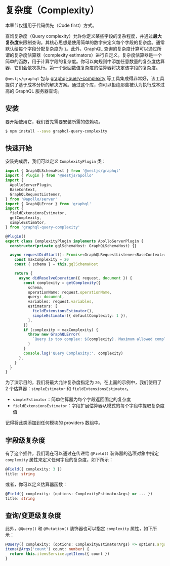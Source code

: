 # 复杂度（Complexity）

<CalloutInfo type="warning">

本章节仅适用于代码优先（Code first）方式。

</CalloutInfo>

查询复杂度（Query complexity）允许你定义某些字段的复杂程度，并通过**最大复杂度**来限制查询。其核心思想是使用简单的数字来定义每个字段的复杂度。通常默认给每个字段分配复杂度为 `1`。此外，GraphQL 查询的复杂度计算可以通过所谓的复杂度估算器（complexity estimators）进行自定义。复杂度估算器是一个简单的函数，用于计算字段的复杂度。你可以向规则中添加任意数量的复杂度估算器，它们会依次执行。第一个返回数值复杂度的估算器将决定该字段的复杂度。

`@nestjs/graphql` 包与 [graphql-query-complexity](https://github.com/slicknode/graphql-query-complexity) 等工具集成得非常好，该工具提供了基于成本分析的解决方案。通过这个库，你可以拒绝那些被认为执行成本过高的 GraphQL 服务器查询。

## 安装

要开始使用它，我们首先需要安装所需的依赖项。

```bash
$ npm install --save graphql-query-complexity
```

## 快速开始

安装完成后，我们可以定义 `ComplexityPlugin` 类：

```ts
import { GraphQLSchemaHost } from '@nestjs/graphql'
import { Plugin } from '@nestjs/apollo'
import {
  ApolloServerPlugin,
  BaseContext,
  GraphQLRequestListener,
} from '@apollo/server'
import { GraphQLError } from 'graphql'
import {
  fieldExtensionsEstimator,
  getComplexity,
  simpleEstimator,
} from 'graphql-query-complexity'

@Plugin()
export class ComplexityPlugin implements ApolloServerPlugin {
  constructor(private gqlSchemaHost: GraphQLSchemaHost) {}

  async requestDidStart(): Promise<GraphQLRequestListener<BaseContext>> {
    const maxComplexity = 20
    const { schema } = this.gqlSchemaHost

    return {
      async didResolveOperation({ request, document }) {
        const complexity = getComplexity({
          schema,
          operationName: request.operationName,
          query: document,
          variables: request.variables,
          estimators: [
            fieldExtensionsEstimator(),
            simpleEstimator({ defaultComplexity: 1 }),
          ],
        })
        if (complexity > maxComplexity) {
          throw new GraphQLError(
            `Query is too complex: ${complexity}. Maximum allowed complexity: ${maxComplexity}`
          )
        }
        console.log('Query Complexity:', complexity)
      },
    }
  }
}
```

为了演示目的，我们将最大允许复杂度指定为 `20`。在上面的示例中，我们使用了 2 个估算器：`simpleEstimator` 和 `fieldExtensionsEstimator`。

- `simpleEstimator`：简单估算器为每个字段返回固定的复杂度
- `fieldExtensionsEstimator`：字段扩展估算器从模式的每个字段中提取复杂度值

<CalloutInfo>
  <div>记得将此类添加到任何模块的 providers 数组中。</div>
</CalloutInfo>

## 字段级复杂度

有了这个插件，我们现在可以通过在传递给 `@Field()` 装饰器的选项对象中指定 `complexity` 属性来定义任何字段的复杂度，如下所示：

```ts
@Field({ complexity: 3 })
title: string
```

或者，你可以定义估算器函数：

```ts
@Field({ complexity: (options: ComplexityEstimatorArgs) => ... })
title: string
```

## 查询/变更级复杂度

此外，`@Query()` 和 `@Mutation()` 装饰器也可以指定 `complexity` 属性，如下所示：

```ts
@Query({ complexity: (options: ComplexityEstimatorArgs) => options.args.count * options.childComplexity })
items(@Args('count') count: number) {
  return this.itemsService.getItems({ count })
}
```
